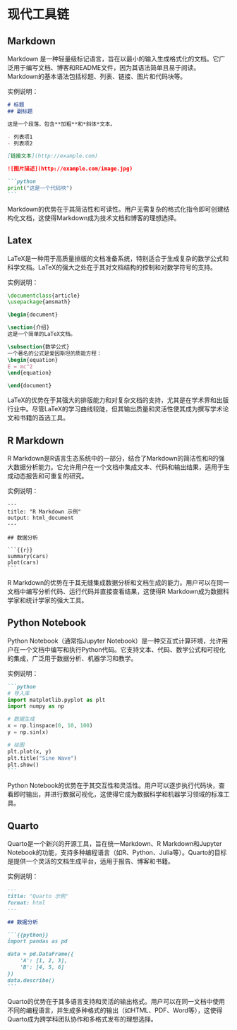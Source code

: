 # 现代工具链

## Markdown

Markdown 是一种轻量级标记语言，旨在以最小的输入生成格式化的文档。它广泛用于编写文档、博客和README文件，因为其语法简单且易于阅读。Markdown的基本语法包括标题、列表、链接、图片和代码块等。

实例说明：

```` markdown
# 标题
## 副标题

这是一个段落，包含**加粗**和*斜体*文本。

- 列表项1
- 列表项2

[链接文本](http://example.com)

![图片描述](http://example.com/image.jpg)

```python
print("这是一个代码块")
```
````

Markdown的优势在于其简洁性和可读性。用户无需复杂的格式化指令即可创建结构化文档，这使得Markdown成为技术文档和博客的理想选择。

## Latex

LaTeX是一种用于高质量排版的文档准备系统，特别适合于生成复杂的数学公式和科学文档。LaTeX的强大之处在于其对文档结构的控制和对数学符号的支持。

实例说明：

```latex
\documentclass{article}
\usepackage{amsmath}

\begin{document}

\section{介绍}
这是一个简单的LaTeX文档。

\subsection{数学公式}
一个著名的公式是爱因斯坦的质能方程：
\begin{equation}
E = mc^2
\end{equation}

\end{document}
```

LaTeX的优势在于其强大的排版能力和对复杂文档的支持，尤其是在学术界和出版行业中。尽管LaTeX的学习曲线较陡，但其输出质量和灵活性使其成为撰写学术论文和书籍的首选工具。

## R Markdown

R Markdown是R语言生态系统中的一部分，结合了Markdown的简洁性和R的强大数据分析能力。它允许用户在一个文档中集成文本、代码和输出结果，适用于生成动态报告和可重复的研究。

实例说明：

```` rmarkdown
---
title: "R Markdown 示例"
output: html_document
---

## 数据分析

```{{r}}
summary(cars)
plot(cars)
```
````

R Markdown的优势在于其无缝集成数据分析和文档生成的能力。用户可以在同一文档中编写分析代码、运行代码并直接查看结果，这使得R Markdown成为数据科学家和统计学家的强大工具。

## Python Notebook

Python Notebook（通常指Jupyter Notebook）是一种交互式计算环境，允许用户在一个文档中编写和执行Python代码。它支持文本、代码、数学公式和可视化的集成，广泛用于数据分析、机器学习和教学。

实例说明：

```` markdown
```python
# 导入库
import matplotlib.pyplot as plt
import numpy as np

# 数据生成
x = np.linspace(0, 10, 100)
y = np.sin(x)

# 绘图
plt.plot(x, y)
plt.title("Sine Wave")
plt.show()
```
````

Python Notebook的优势在于其交互性和灵活性。用户可以逐步执行代码块，查看即时输出，并进行数据可视化，这使得它成为数据科学和机器学习领域的标准工具。

## Quarto

Quarto是一个新兴的开源工具，旨在统一Markdown、R Markdown和Jupyter Notebook的功能，支持多种编程语言（如R、Python、Julia等）。Quarto的目标是提供一个灵活的文档生成平台，适用于报告、博客和书籍。

实例说明：

```` markdown
---
title: "Quarto 示例"
format: html
---

## 数据分析

```{{python}}
import pandas as pd

data = pd.DataFrame({
    'A': [1, 2, 3],
    'B': [4, 5, 6]
})
data.describe()
```
````

Quarto的优势在于其多语言支持和灵活的输出格式。用户可以在同一文档中使用不同的编程语言，并生成多种格式的输出（如HTML、PDF、Word等），这使得Quarto成为跨学科团队协作和多格式发布的理想选择。
